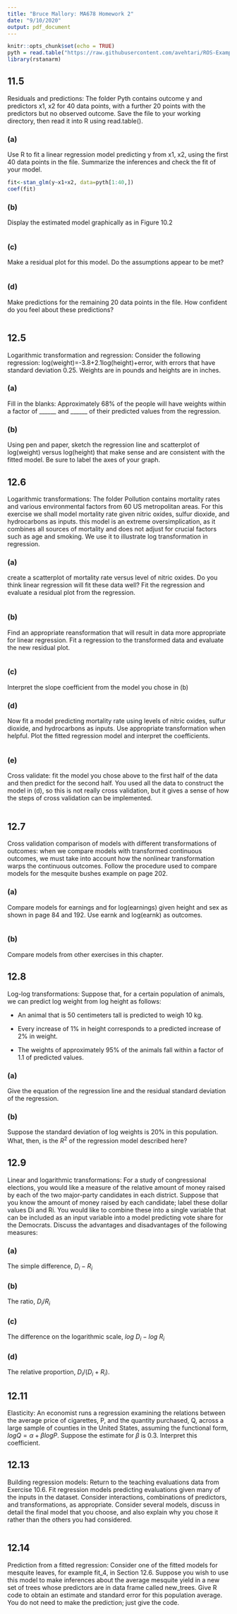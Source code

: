 ```yaml
---
title: "Bruce Mallory: MA678 Homework 2"
date: "9/10/2020"
output: pdf_document
---
```


```r
knitr::opts_chunk$set(echo = TRUE)
pyth = read.table("https://raw.githubusercontent.com/avehtari/ROS-Examples/master/Pyth/pyth.txt", header = TRUE)
library(rstanarm)
```

## 11.5 
Residuals and predictions: The folder Pyth contains outcome y and predictors x1, x2 for 40 data points, with a further 20 points with the predictors but no observed outcome. Save the file to your working directory, then read it into R using read.table().

### (a) 
Use R to fit a linear regression model predicting y from x1, x2, using the first 40 data points in the file. Summarize the inferences and check the fit of your model.

```r
fit<-stan_glm(y~x1+x2, data=pyth[1:40,])
coef(fit)
```

### (b) 
Display the estimated model graphically as in Figure 10.2

```r

```

### (c) 
Make a residual plot for this model. Do the assumptions appear to be met?

```r

```


### (d) 
Make predictions for the remaining 20 data points in the file. How confident do you feel about these predictions?

```r

```


## 12.5 
Logarithmic transformation and regression: Consider the following regression: log(weight)=-3.8+2.1log(height)+error, with errors that have standard deviation 0.25. Weights are in pounds and heights are in inches.

### (a) 
Fill in the blanks: Approximately 68% of the people will have weights within a factor of ______ and ______ of their predicted values from the regression.

### (b) 
Using pen and paper, sketch the regression line and scatterplot of log(weight) versus log(height) that make sense and are consistent with the fitted model. Be sure to label the axes of your graph.


## 12.6 
Logarithmic transformations: The folder Pollution contains mortality rates and various environmental factors from 60 US metropolitan areas. For this exercise we shall model mortality rate given nitric oxides, sulfur dioxide, and hydrocarbons as inputs. this model is an extreme oversimplication, as it combines all sources of mortality and does not adjust for crucial factors such as age and smoking. We use it to illustrate log transformation in regression.  

### (a) 
create a scatterplot of mortality rate versus level of nitric oxides. Do you think linear regression will fit these data well? Fit the regression and evaluate a residual plot from the regression.

```r

```

### (b) 
Find an appropriate reansformation that will result in data more appropriate for linear regression. Fit a regression to the transformed data and evaluate the new residual plot.

```r

```

### (c) 
Interpret the slope coefficient from the model you chose in (b)

### (d) 
Now fit a model predicting mortality rate using levels of nitric oxides, sulfur dioxide, and hydrocarbons as inputs. Use appropriate transformation when helpful. Plot the fitted regression model and interpret the coefficients.

```r

```

### (e) 
Cross validate: fit the model you chose above to the first half of the data and then predict for the second half. You used all the data to construct the model in (d), so this is not really cross validation, but it gives a sense of how the steps of cross validation can be implemented.

```r

```

## 12.7 
Cross validation comparison of models with different transformations of outcomes: when we compare models with transformed continuous outcomes, we must take into account how the nonlinear transformation warps the continuous outcomes. Follow the procedure used to compare models for the mesquite bushes example on page 202.

### (a) 
Compare models for earnings and for log(earnings) given height and sex as shown in page 84 and 192. Use earnk and log(earnk) as outcomes.

```r

```


### (b) 
Compare models from other exercises in this chapter.

## 12.8 
Log-log transformations: Suppose that, for a certain population of animals, we can predict log  weight from log height as follows:  

* An animal that is 50 centimeters tall is predicted to weigh 10 kg.  

* Every increase of 1% in height corresponds to a predicted increase of 2% in weight.  

* The weights of approximately 95% of the animals fall within a factor of 1.1 of predicted  values.  

### (a) 
Give the equation of the regression line and the residual standard deviation of the regression.  

### (b) 
Suppose the standard deviation of log weights is 20% in this population. What, then, is the $R^{2}$ of the regression model described here?  

## 12.9 
Linear and logarithmic transformations: For a study of congressional elections, you would like  a measure of the relative amount of money raised by each of the two major-party candidates in  each district. Suppose that you know the amount of money raised by each candidate; label these  dollar values Di and Ri. You would like to combine these into a single variable that can be  included as an input variable into a model predicting vote share for the Democrats.  Discuss the advantages and disadvantages of the following measures:  

### (a) 
The simple difference, $D_{i}-R_{i}$  

### (b) 
The ratio, $D_{i}/R_{i}$   

### (c) 
The difference on the logarithmic scale, $log\ D_{i}-log\ R_{i}$   

### (d) 
The relative proportion, $D_{i}/(D_{i}+R_{i})$. 

## 12.11
Elasticity: An economist runs a regression examining the relations between the average price  of cigarettes, P, and the quantity purchased, Q, across a large sample of counties in the United  States, assuming the functional form, $logQ=\alpha+\beta logP$. Suppose the estimate for $\beta$ is 0.3.  Interpret this coefficient. 


## 12.13
Building regression models: Return to the teaching evaluations data from Exercise 10.6. Fit  regression models predicting evaluations given many of the inputs in the dataset. Consider interactions, combinations of predictors, and transformations, as appropriate. Consider several  models, discuss in detail the final model that you choose, and also explain why you chose it rather than the others you had considered. 

```r

```


## 12.14
Prediction from a fitted regression: Consider one of the fitted models for mesquite leaves,  for example fit_4, in Section 12.6. Suppose you wish to use this model to make inferences  about the average mesquite yield in a new set of trees whose predictors are in data frame called  new_trees. Give R code to obtain an estimate and standard error for this population average.  You do not need to make the prediction; just give the code. 

```r

```


